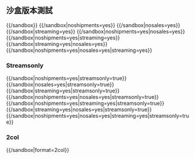 {{template test cases notice}}

== 沙盒版本測試 ==

{{certification Table Top}}
{{{{BASEPAGENAME}}/sandbox}}
{{certification Table Top}}
{{{{BASEPAGENAME}}/sandbox|noshipments=yes}}
{{certification Table Top}}
{{{{BASEPAGENAME}}/sandbox|nosales=yes}}
{{certification Table Top}}
{{{{BASEPAGENAME}}/sandbox|streaming=yes}}
{{certification Table Top}}
{{{{BASEPAGENAME}}/sandbox|noshipments=yes|nosales=yes}}
{{certification Table Top}}
{{{{BASEPAGENAME}}/sandbox|noshipments=yes|streaming=yes}}
{{certification Table Top}}
{{{{BASEPAGENAME}}/sandbox|streaming=yes|nosales=yes}}
{{certification Table Top}}
{{{{BASEPAGENAME}}/sandbox|noshipments=yes|nosales=yes|streaming=yes}}
===Streamsonly===
{{certification Table Top}}
{{{{BASEPAGENAME}}/sandbox|noshipments=yes|streamsonly=true}}
{{certification Table Top}}
{{{{BASEPAGENAME}}/sandbox|nosales=yes|streamsonly=true}}
{{certification Table Top}}
{{{{BASEPAGENAME}}/sandbox|streaming=yes|streamsonly=true}}
{{certification Table Top}}
{{{{BASEPAGENAME}}/sandbox|noshipments=yes|nosales=yes|streamsonly=true}}
{{certification Table Top}}
{{{{BASEPAGENAME}}/sandbox|noshipments=yes|streaming=yes|streamsonly=true}}
{{certification Table Top}}
{{{{BASEPAGENAME}}/sandbox|streaming=yes|nosales=yes|streamsonly=true}}
{{certification Table Top}}
{{{{BASEPAGENAME}}/sandbox|noshipments=yes|nosales=yes|streaming=yes|streamsonly=true}}
===2col===
{{certification Table Top|format=2col}}
{{{{BASEPAGENAME}}/sandbox|format=2col}}
{{clear}}
